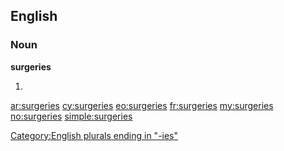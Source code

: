 ==English==

===Noun===
'''surgeries'''

# {{plural of|[[surgery]]}}

[[Category:English plurals ending in "-ies"]]

[[ar:surgeries]]
[[cy:surgeries]]
[[eo:surgeries]]
[[fr:surgeries]]
[[my:surgeries]]
[[no:surgeries]]
[[simple:surgeries]]